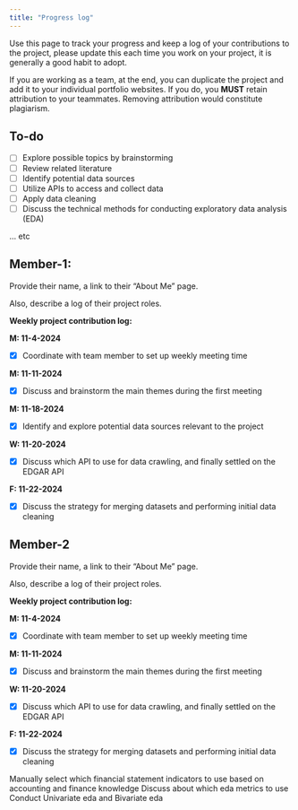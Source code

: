 ```yaml
---
title: "Progress log"
---
```


Use this page to track your progress and keep a log of your contributions to the project, please update this each time you work on your project, it is generally a good habit to adopt.

If you are working as a team, at the end, you can duplicate the project and add it to your individual portfolio websites. If you do, you **MUST** retain attribution to your teammates. Removing attribution would constitute plagiarism.

## To-do

* [ ] Explore possible topics by brainstorming
* [ ] Review related literature
* [ ] Identify potential data sources
* [ ] Utilize APIs to access and collect data
* [ ] Apply data cleaning
* [ ] Discuss the technical methods for conducting exploratory data analysis (EDA)

... etc 

## Member-1:

Provide their name, a link to their "About Me" page.

Also, describe a log of their project roles.

**Weekly project contribution log:**


**M: 11-4-2024** 

* [x] Coordinate with team member to set up weekly meeting time 

**M: 11-11-2024** 

* [x] Discuss and brainstorm the main themes during the first meeting 

**M: 11-18-2024** 

* [x] Identify and explore potential data sources relevant to the project

**W: 11-20-2024** 

* [x] Discuss which API to use for data crawling, and finally settled on the EDGAR API

**F: 11-22-2024** 

* [x] Discuss the strategy for merging datasets and performing initial data cleaning



## Member-2

Provide their name, a link to their "About Me" page.

Also, describe a log of their project roles.

**Weekly project contribution log:**


**M: 11-4-2024** 

* [x] Coordinate with team member to set up weekly meeting time

**M: 11-11-2024** 

* [x] Discuss and brainstorm the main themes during the first meeting

**W: 11-20-2024** 

* [x] Discuss which API to use for data crawling, and finally settled on the EDGAR API

**F: 11-22-2024** 

* [x] Discuss the strategy for merging datasets and performing initial data cleaning

Manually select which financial statement indicators to use based on accounting and finance knowledge
Discuss about which eda metrics to use
Conduct Univariate eda and Bivariate eda


